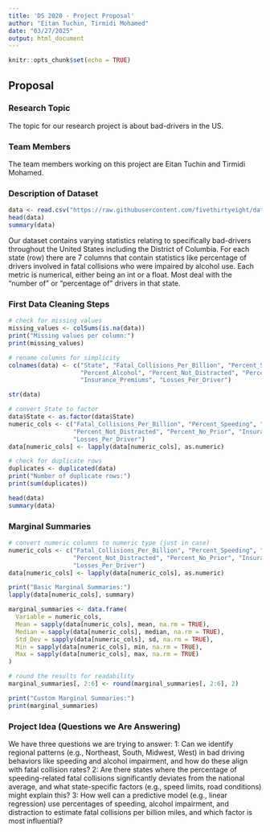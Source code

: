 ```yaml
---
title: 'DS 2020 - Project Proposal'
author: "Eitan Tuchin, Tirmidi Mohamed"
date: "03/27/2025"
output: html_document
---
```



```r
knitr::opts_chunk$set(echo = TRUE)
```

## Proposal

### Research Topic

The topic for our research project is about bad-drivers in the US.

### Team Members

The team members working on this project are Eitan Tuchin and Tirmidi Mohamed.

### Description of Dataset

```r
data <- read.csv("https://raw.githubusercontent.com/fivethirtyeight/data/master/bad-drivers/bad-drivers.csv")
head(data)
summary(data)
```
Our dataset contains varying statistics relating to specifically bad-drivers throughout the United States including the District of Columbia. For each state (row) there are 7 columns that contain statistics like percentage of drivers involved in fatal collisions who were impaired by alcohol use. Each metric is numerical, either being an int or a float. Most deal with the "number of" or "percentage of" drivers in that state.

### First Data Cleaning Steps

```r
# check for missing values
missing_values <- colSums(is.na(data))
print("Missing values per column:")
print(missing_values)

# rename columns for simplicity
colnames(data) <- c("State", "Fatal_Collisions_Per_Billion", "Percent_Speeding", 
                    "Percent_Alcohol", "Percent_Not_Distracted", "Percent_No_Prior", 
                    "Insurance_Premiums", "Losses_Per_Driver")

str(data)

# convert State to factor 
data$State <- as.factor(data$State)
numeric_cols <- c("Fatal_Collisions_Per_Billion", "Percent_Speeding", "Percent_Alcohol", 
                  "Percent_Not_Distracted", "Percent_No_Prior", "Insurance_Premiums", 
                  "Losses_Per_Driver")
data[numeric_cols] <- lapply(data[numeric_cols], as.numeric)

# check for duplicate rows
duplicates <- duplicated(data)
print("Number of duplicate rows:")
print(sum(duplicates))

head(data)
summary(data)

```

### Marginal Summaries

```r
# convert numeric columns to numeric type (just in case)
numeric_cols <- c("Fatal_Collisions_Per_Billion", "Percent_Speeding", "Percent_Alcohol", 
                  "Percent_Not_Distracted", "Percent_No_Prior", "Insurance_Premiums", 
                  "Losses_Per_Driver")
data[numeric_cols] <- lapply(data[numeric_cols], as.numeric)

print("Basic Marginal Summaries:")
lapply(data[numeric_cols], summary)

marginal_summaries <- data.frame(
  Variable = numeric_cols,
  Mean = sapply(data[numeric_cols], mean, na.rm = TRUE),
  Median = sapply(data[numeric_cols], median, na.rm = TRUE),
  Std_Dev = sapply(data[numeric_cols], sd, na.rm = TRUE),
  Min = sapply(data[numeric_cols], min, na.rm = TRUE),
  Max = sapply(data[numeric_cols], max, na.rm = TRUE)
)

# round the results for readability
marginal_summaries[, 2:6] <- round(marginal_summaries[, 2:6], 2)

print("Custom Marginal Summaries:")
print(marginal_summaries)
```

### Project Idea (Questions we Are Answering)

We have three questions we are trying to answer: 1: Can we identify regional patterns (e.g., Northeast, South, Midwest, West) in bad driving behaviors like speeding and alcohol impairment, and how do these align with fatal collision rates? 2: Are there states where the percentage of speeding-related fatal collisions significantly deviates from the national average, and what state-specific factors (e.g., speed limits, road conditions) might explain this? 3: How well can a predictive model (e.g., linear regression) use percentages of speeding, alcohol impairment, and distraction to estimate fatal collisions per billion miles, and which factor is most influential?